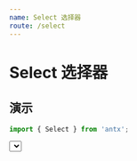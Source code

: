 ```yaml
---
name: Select 选择器
route: /select
---
```



# Select 选择器

## 演示

```js
import { Select } from 'antx';
```

<Playground>
  <Select
    data={[
      { val: 'tiger', text: '小脑斧 🐅' },
      { val: 'dog', text: '小狗子 🐕' },
      { val: 'cat', text: '小喵咪 🐈' },
    ]}
    keys={['val', 'text']}
    tip="选个宠物吧"
    search
    clear
  />
</Playground>

## API

<Props of={Select} isToggle />

其它 Props 与 [Ant Design Select](https://ant.design/components/select-cn/) 一致。
